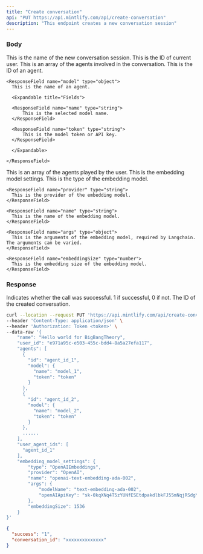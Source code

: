 ```yaml
---
title: "Create conversation"
api: "PUT https://api.mintlify.com/api/create-conversation"
description: "This endpoint creates a new conversation session"
---
```


### Body

<ParamField body="name" type="string">
  This is the name of the new conversation session.
</ParamField>

<ParamField body="user_id" type="string">
  This is the ID of current user.
</ParamField>

<ParamField body="agents" type="object">
  This is an array of the agents involved in the conversation.
  <Expandable title="Fields">
    <ResponseField name="id" type="string">
      This is the ID of an agent.
    </ResponseField>

    <ResponseField name="model" type="object">
      This is the name of an agent.

      <Expandable title="Fields">

      <ResponseField name="name" type="string">
          This is the selected model name.
      </ResponseField>

      <ResponseField name="token" type="string">
          This is the model token or API key.
      </ResponseField>

      </Expandable>

    </ResponseField>

  </Expandable>
</ParamField>

<ParamField body="user_agent_ids" type="object">
  This is an array of the agents played by the user.
</ParamField>

<ParamField body="embedding_model_settings" type="object">
  This is the embedding model settings.
  <Expandable title="Fields">
    <ResponseField name="type" type="string">
      This is the type of the embedding model.
    </ResponseField>

    <ResponseField name="provider" type="string">
      This is the provider of the embedding model.
    </ResponseField>

    <ResponseField name="name" type="string">
      This is the name of the embedding model.
    </ResponseField>

    <ResponseField name="args" type="object">
      This is the arguments of the embedding model, required by Langchain. The arguments can be varied.
    </ResponseField>

    <ResponseField name="embeddingSize" type="number">
      This is the embedding size of the embedding model.
    </ResponseField>
  </Expandable>
</ParamField>

### Response

<ResponseField name="success" type="number">
  Indicates whether the call was successful. 1 if successful, 0 if not.
</ResponseField>

<ResponseField name="conversation_id" type="string">
  The ID of the created conversation.
</ResponseField>

<RequestExample>

```bash Example Request
curl --location --request PUT 'https://api.mintlify.com/api/create-conversation' \
--header 'Content-Type: application/json' \
--header 'Authorization: Token <token>' \
--data-raw '{
    "name": "Hello world for BigBangTheory",
    "user_id": "e971a95c-e503-455c-bdd4-8a5a27efa117",
    "agents": [
      {
        "id": "agent_id_1",
        "model": {
          "name": "model_1",
          "token": "token"
        }
      },
      {
        "id": "agent_id_2",
        "model": {
          "name": "model_2",
          "token": "token"
        }
      },
      ......
    ],
    "user_agent_ids": [
      "agent_id_1"
    ],
    "embedding_model_settings": {
        "type": "OpenAIEmbeddings",
        "provider": "OpenAI",
        "name": "openai-text-embedding-ada-002",
        "args": {
            "modelName": "text-embedding-ada-002",
            "openAIApiKey": "sk-0kqXNq4T5zYUNfESEtdpakdlbkFJ55mNqjRSdgY4ztKjRnas"
        },
        "embeddingSize": 1536
    }
}'
```

</RequestExample>

<ResponseExample>

```json Response
{
  "success": "1",
  "conversation_id": "xxxxxxxxxxxxxx"
}
```

</ResponseExample>
